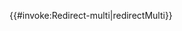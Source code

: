 <includeonly>{{#invoke:Redirect-multi|redirectMulti}}</includeonly><noinclude>{{Documentation}}</noinclude>